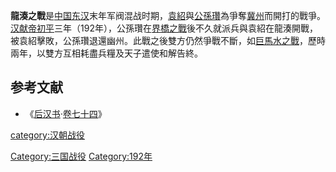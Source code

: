 {{Infobox Military Conflict|
image=|
caption=|
conflict=龍湊之戰|
date=192年|
place=[[龍湊|龍湊]]|
result=[[袁紹|袁紹]]勝出|
combatant1=[[袁紹|袁紹]]|
combatant2=[[公孫瓚|公孫瓚]]|
commander1=[[袁紹|袁紹]]|
commander2=[[公孫瓚|公孫瓚]]|
strength1=不详|
strength2=不详|
casualties1=不详|
casualties2=不详|
}}
'''龍湊之戰'''是[[中国|中国]][[东汉|东汉]]末年军阀混战时期，[[袁紹|袁紹]]與[[公孫瓚|公孫瓚]]為爭奪[[冀州|冀州]]而開打的戰爭。[[汉献帝|汉献帝]][[初平_(年号)|初平]]三年（192年），公孫瓚在[[界橋之戰|界橋之戰]]後不久就派兵與袁紹在龍湊開戰，被袁紹擊敗，公孫瓚退還幽州。此戰之後雙方仍然爭戰不斷，如[[巨馬水之戰|巨馬水之戰]]，歷時兩年，以雙方互相耗盡兵糧及天子遣使和解告終。


== 参考文献==
* 《[[后汉书|后汉书]]·[[s:後漢書/卷74上|卷七十四]]》

{{三国}}

[[Category:三国战役|Category:三国战役]]
[[category:汉朝战役|category:汉朝战役]]
[[Category:192年|Category:192年]]